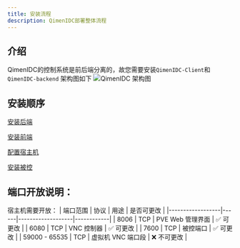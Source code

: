```yaml
---
title: 安装流程
description: QimenIDC部署整体流程
---
```


## 介绍
QimenIDC的控制系统是前后端分离的，故您需要安装`QimenIDC-Client`和`QimenIDC-backend`
架构图如下
<img 
  src="https://img.xwyue.com/i/2025/07/20/687c6ed392630.png" 
  alt="QimenIDC 架构图"
  className="rounded-lg border border-fd-border"
/>

## 安装顺序
<Steps>
<Step>

[安装后端](/docs/qimenidc/installation/backend)

</Step>

<Step>

[安装前端](/docs/qimenidc/installation/client)

</Step>
<Step>

[配置宿主机]()

</Step>
<Step>

[安装被控](/docs/qimenidc/installation/agent)

</Step>
</Steps>


## 端口开放说明：
宿主机需要开放：
| 端口范围         | 协议 | 用途              | 是否可更改 |
|------------------|------|-------------------|------------|
| 8006             | TCP  | PVE Web 管理界面  | ✅ 可更改   |
| 6080             | TCP  | VNC 控制器        | ✅ 可更改   |
| 7600             | TCP  | 被控端口          | ✅ 可更改   |
| 59000 - 65535    | TCP  | 虚拟机 VNC 端口段 | ❌ 不可更改 |
